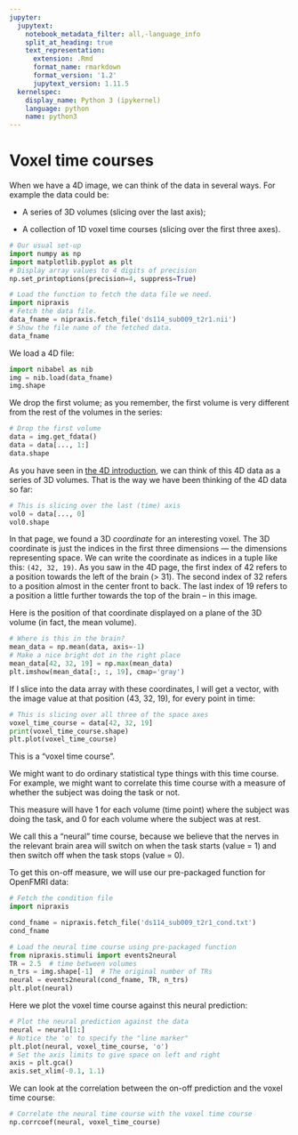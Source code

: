 ```yaml
---
jupyter:
  jupytext:
    notebook_metadata_filter: all,-language_info
    split_at_heading: true
    text_representation:
      extension: .Rmd
      format_name: rmarkdown
      format_version: '1.2'
      jupytext_version: 1.11.5
  kernelspec:
    display_name: Python 3 (ipykernel)
    language: python
    name: python3
---
```


# Voxel time courses

When we have a 4D image, we can think of the data in several ways.  For
example the data could be:

* A series of 3D volumes (slicing over the last axis);

* A collection of 1D voxel time courses (slicing over the first three axes).

```python
# Our usual set-up
import numpy as np
import matplotlib.pyplot as plt
# Display array values to 4 digits of precision
np.set_printoptions(precision=4, suppress=True)
```

```python
# Load the function to fetch the data file we need.
import nipraxis
# Fetch the data file.
data_fname = nipraxis.fetch_file('ds114_sub009_t2r1.nii')
# Show the file name of the fetched data.
data_fname
```

We load a 4D file:

```python
import nibabel as nib
img = nib.load(data_fname)
img.shape
```

We drop the first volume; as you remember, the first volume is very different
from the rest of the volumes in the series:

```python
# Drop the first volume
data = img.get_fdata()
data = data[..., 1:]
data.shape
```

As you have seen in [the 4D introduction](intro_to_4d.Rmd), we can think of
this 4D data as a series of 3D volumes.  That is the way we have been thinking
of the 4D data so far:

```python
# This is slicing over the last (time) axis
vol0 = data[..., 0]
vol0.shape
```

In that page, we found a 3D *coordinate* for an interesting voxel. The 3D coordinate is just the indices in the first three dimensions — the dimensions representing space.  We can write the coordinate as indices in a tuple like
this: `(42, 32, 19)`.  As you saw in the 4D page, the first index of 42 refers
to a position towards the left of the brain (> 31).  The second index of 32
refers to a position almost in the center front to back.  The last index of 19
refers to a position a little further towards the top of the brain – in this
image.

Here is the position of that coordinate displayed on a plane of the 3D volume (in fact, the mean volume).

```python
# Where is this in the brain?
mean_data = np.mean(data, axis=-1)
# Make a nice bright dot in the right place
mean_data[42, 32, 19] = np.max(mean_data)
plt.imshow(mean_data[:, :, 19], cmap='gray')
```

If I slice into the data array with these coordinates, I will get a vector,
with the image value at that position (43, 32, 19), for every point in time:

```python
# This is slicing over all three of the space axes
voxel_time_course = data[42, 32, 19]
print(voxel_time_course.shape)
plt.plot(voxel_time_course)
```

This is a “voxel time course”.

We might want to do ordinary statistical type things with this time course.
For example, we might want to correlate this time course with a measure of
whether the subject was doing the task or not.

This measure will have 1 for each volume (time point) where the subject was
doing the task, and 0 for each volume where the subject was at rest.

We call this a “neural” time course, because we believe that the nerves in the
relevant brain area will switch on when the task starts (value = 1) and then
switch off when the task stops (value = 0).

To get this on-off measure, we will use our pre-packaged function for OpenFMRI
data:

```python
# Fetch the condition file
import nipraxis

cond_fname = nipraxis.fetch_file('ds114_sub009_t2r1_cond.txt')
cond_fname
```

```python
# Load the neural time course using pre-packaged function
from nipraxis.stimuli import events2neural
TR = 2.5  # time between volumes
n_trs = img.shape[-1]  # The original number of TRs
neural = events2neural(cond_fname, TR, n_trs)
plt.plot(neural)
```

Here we plot the voxel time course against this neural prediction:

```python
# Plot the neural prediction against the data
neural = neural[1:]
# Notice the 'o' to specify the "line marker"
plt.plot(neural, voxel_time_course, 'o')
# Set the axis limits to give space on left and right
axis = plt.gca()
axis.set_xlim(-0.1, 1.1)
```

We can look at the correlation between the on-off prediction and the voxel
time course:

```python
# Correlate the neural time course with the voxel time course
np.corrcoef(neural, voxel_time_course)
```
